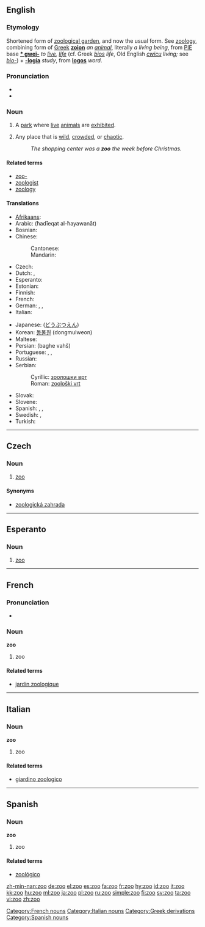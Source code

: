 {{also|Zoo|zu|Zu|zū|zú|zǔ|zù|זו}}
==English==
{{wikipedia}}

===Etymology===
Shortened form of [[zoological garden]], and now the usual form. See [[zoology]], combining form of [[w:Ancient Greek|Greek]] '''[[zoion]]''' ''an [[animal]]'', literally ''a living being'', from [[w:Proto-Indo-European language|PIE]] base '''[[* gwei-]]''' ''to [[live]], [[life]]'' (cf. Greek ''[[bios]]'' ''life'', Old English ''[[cwicu]]'' ''living;'' see ''[[bio-]]'') + '''[[-logia]]''' ''study'', from '''[[logos]]''' ''word''.

===Pronunciation===
* {{IPA|/zuː/}}
* {{rhymes|uː}}

===Noun===
{{en-noun}}

# A [[park]] where [[live]] [[animal]]s are [[exhibit]]ed.
# {{figuratively}} Any place that is [[wild]], [[crowd]]ed, or [[chaotic]].
#: ''The shopping center was a '''zoo''' the week before Christmas.''

====Related terms====
* [[zoo-]]
* [[zoologist]]
* [[zoology]]

====Translations====
{{trans-top|park where live animals are exhibited}}
* [[Afrikaans]]: {{t|af|dieretuin|xs=Afrikaans}}
* Arabic: {{Arab|[[حديقة الحيوانات]]}} (ħadīeqat al-ħayawanāt) {{f}}
* Bosnian: {{t-|bs|zoološki vrt|m}}
* Chinese:
*: Cantonese: {{tø|yue|動物園|tr=dung6 mat6 jyun4|sc=Hani|xs=Cantonese}}
*: Mandarin: {{t|cmn|动物园|tr=dòng wù yuán|sc=Hani|xs=Mandarin}}
* Czech: {{t-|cs|zoo|f}}
* Dutch: {{t-|nl|dierentuin}}, {{t-|cs|zoo}}
* Esperanto: {{t-|eo|zoo|xs=Esperanto}}
* Estonian: {{t|et|loomaaed}}
* Finnish: {{t-|fi|eläintarha}}
* French: {{t+|fr|zoo|m}}
* German: {{t+|de|Zoo|m}}, {{t-|de|Tiergarten|m}}, {{t+|de|Tierpark|m}}
* Italian: {{t+|it|zoo|m}}
{{trans-mid}}
* Japanese: {{t+|ja|動物園|tr=dōbutsuen|sc=Jpan}} ([[どうぶつえん]])
* Korean: [[동물원]] (dongmulweon)
* Maltese: {{t|mt|żu|m|xs=Maltese}}
* Persian: {{fa-Arab|[[باغ وحش]]}} (baghe vahš)
* Portuguese: {{t+|pt|zôo|m}}, {{t+|pt|zoológico|m}}, {{t|pt|jardim zoológico|m}}
* Russian: {{t+|ru|зоопарк|m|tr=zoopárk|sc=Cyrl}}
* Serbian:
*: Cyrillic: [[зоолошки врт#Serbian|зоолошки врт]] {{m}}
*: Roman: [[zoološki vrt#Serbian|zoološki vrt]] {{m}}
* Slovak: {{t|sk|zoologická záhrada|f}}
* Slovene: {{t|sl|živalski vrt|m}}
* Spanish: {{t+|es|zoo|m}}, {{t|es|jardín zoo|m}}, {{t-|es|zoológico|m}}
* Swedish: {{t-|sv|Zoo}}, {{t-|sv|djurpark}}
* Turkish: {{t-|tr|hayvanat bahçesi}}
{{trans-bottom}}

----

==Czech==

===Noun===
{{cs-noun|g=f}}

# [[#English|zoo]]

====Synonyms====
* [[zoologická zahrada]] {{f}}

----

==Esperanto==

===Noun===
{{eo-noun}}

# [[zoo]]

----

==French==

===Pronunciation===
* {{audio|Fr-zoo.ogg|audio}}

===Noun===
'''zoo''' {{m}}

# zoo

====Related terms====
* [[jardin zoologique]]

[[Category:French nouns]]

----

==Italian==

===Noun===
'''zoo''' {{m}}

# zoo

====Related terms====
* [[giardino zoologico]]

[[Category:Italian nouns]]

----

==Spanish==

===Noun===
'''zoo''' {{m}}

# zoo

====Related terms====
* [[zoológico]]

[[Category:Greek derivations]]
[[Category:Spanish nouns]]

[[zh-min-nan:zoo]]
[[de:zoo]]
[[el:zoo]]
[[es:zoo]]
[[fa:zoo]]
[[fr:zoo]]
[[hy:zoo]]
[[id:zoo]]
[[it:zoo]]
[[kk:zoo]]
[[hu:zoo]]
[[ml:zoo]]
[[ja:zoo]]
[[pl:zoo]]
[[ru:zoo]]
[[simple:zoo]]
[[fi:zoo]]
[[sv:zoo]]
[[ta:zoo]]
[[vi:zoo]]
[[zh:zoo]]
